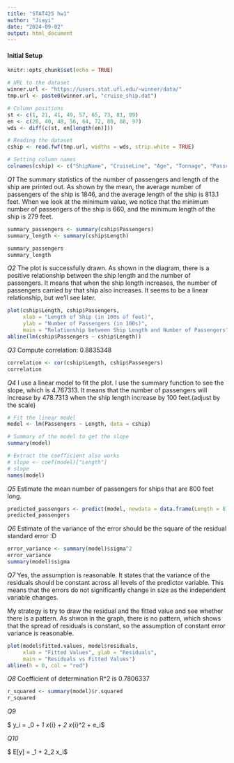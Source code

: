 ```yaml
---
title: "STAT425 hw1"
author: "Jiayi"
date: "2024-09-02"
output: html_document
---
```


#### Initial Setup
```r
knitr::opts_chunk$set(echo = TRUE)
```

``` r
# URL to the dataset
winner.url <- "https://users.stat.ufl.edu/~winner/data/"
tmp.url <- paste0(winner.url, "cruise_ship.dat")

# Column positions
st <- c(1, 21, 41, 49, 57, 65, 73, 81, 89)
en <- c(20, 40, 48, 56, 64, 72, 80, 88, 97)
wds <- diff(c(st, en[length(en)]))

# Reading the dataset
cship <- read.fwf(tmp.url, widths = wds, strip.white = TRUE)

# Setting column names
colnames(cship) <- c("ShipName", "CruiseLine", "Age", "Tonnage", "Passengers", "Length", "Cabins", "PassengerDensity", "Crew")
```

*Q1*
The summary statistics of the number of passengers and length of the ship are printed out.
As shown by the mean, the average number of passengers of the ship is 1846, and the average length of the ship is 813.1 feet. When we look at the minimum value, we notice that the minimum number of passengers of the ship is 660, and the minimum length of the ship is 279 feet.

``` r
summary_passengers <- summary(cship$Passengers)
summary_length <- summary(cship$Length)

summary_passengers
summary_length
```

*Q2*
The plot is successfully drawn. As shown in the diagram, there is a positive relationship between the ship length and the number of passengers. It means that when the ship length increases, the number of passengers carried by that ship also increases. It seems to be a linear relationship, but we'll see later.
``` r
plot(cship$Length, cship$Passengers,
     xlab = "Length of Ship (in 100s of feet)",
     ylab = "Number of Passengers (in 100s)",
     main = "Relationship between Ship Length and Number of Passengers")
abline(lm(cship$Passengers ~ cship$Length))
``` 

*Q3*
Compute correlation: 0.8835348
``` r
correlation <- cor(cship$Length, cship$Passengers)
correlation
```

*Q4*
I use a linear model to fit the plot. I use the summary function to see the slope, which is 4.767313. It means that the number of passengers will increase by 478.7313 when the ship length increase by 100 feet.(adjust by the scale)
``` r
# Fit the linear model
model <- lm(Passengers ~ Length, data = cship)

# Summary of the model to get the slope
summary(model)

# Extract the coefficient also works
# slope <- coef(model)["Length"]
# slope
names(model)
```

*Q5*
Estimate the mean number of passengers for ships that are 800 feet long.
``` r
predicted_passengers <- predict(model, newdata = data.frame(Length = 8))
predicted_passengers
```

*Q6*
Estimate of the variance of the error should be the square of the residual standard error :D
``` r
error_variance <- summary(model)$sigma^2
error_variance
summary(model)$sigma
```
*Q7*
Yes, the assumption is reasonable. It states that the variance of the residuals should be constant across all levels of the predictor variable. This means that the errors do not significantly change in size as the independent variable changes.

My strategy is try to draw the residual and the fitted value and see whether there is a pattern. As shwon in the graph, there is no pattern, which shows that the spread of residuals is constant, so the assumption of constant error variance is reasonable.
``` r
plot(model$fitted.values, model$residuals, 
     xlab = "Fitted Values", ylab = "Residuals", 
     main = "Residuals vs Fitted Values")
abline(h = 0, col = "red")
```
*Q8*
Coefficient of determination R^2 is 0.7806337
``` r
r_squared <- summary(model)$r.squared
r_squared
```

*Q9*

$ y_i = \beta_0 + \beta_1 x_{i} + \beta_2 x_{i}^2 + e_i$

*Q10*

$ \frac{d}{dx_i} E[y] = \beta_1 + 2\beta_2 x_i$

